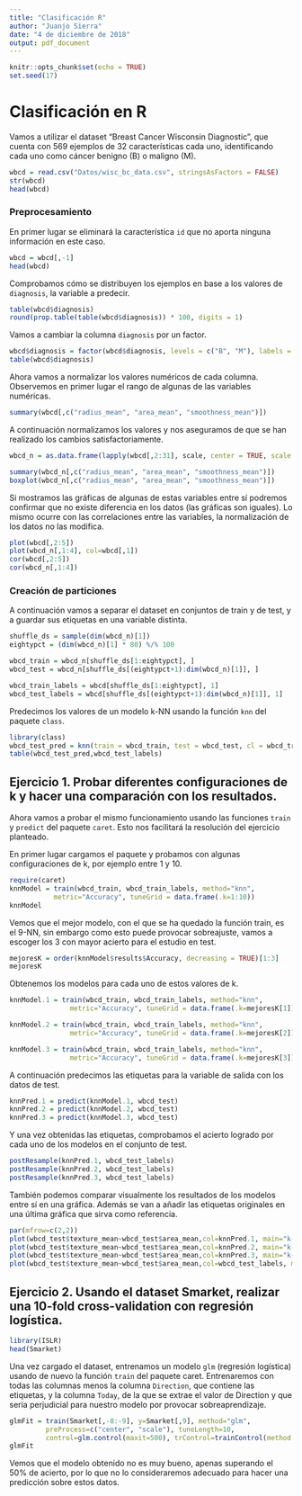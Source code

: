 ```yaml
---
title: "Clasificación R"
author: "Juanjo Sierra"
date: "4 de diciembre de 2018"
output: pdf_document
---
```


```r
knitr::opts_chunk$set(echo = TRUE)
set.seed(17)
```

# Clasificación en R

Vamos a utilizar el dataset "Breast Cancer Wisconsin Diagnostic", que cuenta con 569 ejemplos de 32 características cada uno, identificando cada uno como cáncer benigno (B) o maligno (M).

```r
wbcd = read.csv("Datos/wisc_bc_data.csv", stringsAsFactors = FALSE)
str(wbcd)
head(wbcd)
```

### Preprocesamiento

En primer lugar se eliminará la característica `id` que no aporta ninguna información en este caso.

```r
wbcd = wbcd[,-1]
head(wbcd)
```

Comprobamos cómo se distribuyen los ejemplos en base a los valores de `diagnosis`, la variable a predecir.

```r
table(wbcd$diagnosis)
round(prop.table(table(wbcd$diagnosis)) * 100, digits = 1)
```

Vamos a cambiar la columna `diagnosis` por un factor.

```r
wbcd$diagnosis = factor(wbcd$diagnosis, levels = c("B", "M"), labels = c("Benign", "Malignant")) 
table(wbcd$diagnosis) 
```

Ahora vamos a normalizar los valores numéricos de cada columna. Observemos en primer lugar el rango de algunas de las variables numéricas.

```r
summary(wbcd[,c("radius_mean", "area_mean", "smoothness_mean")])
```

A continuación normalizamos los valores y nos aseguramos de que se han realizado los cambios satisfactoriamente.

```r
wbcd_n = as.data.frame(lapply(wbcd[,2:31], scale, center = TRUE, scale = TRUE)) 

summary(wbcd_n[,c("radius_mean", "area_mean", "smoothness_mean")]) 
boxplot(wbcd_n[,c("radius_mean", "area_mean", "smoothness_mean")]) 
```

Si mostramos las gráficas de algunas de estas variables entre sí podremos confirmar que no existe diferencia en los datos (las gráficas son iguales). Lo mismo ocurre con las correlaciones entre las variables, la normalización de los datos no las modifica.

```r
plot(wbcd[,2:5]) 
plot(wbcd_n[,1:4], col=wbcd[,1]) 
cor(wbcd[,2:5]) 
cor(wbcd_n[,1:4]) 
```

### Creación de particiones

A continuación vamos a separar el dataset en conjuntos de train y de test, y a guardar sus etiquetas en una variable distinta.

```r
shuffle_ds = sample(dim(wbcd_n)[1]) 
eightypct = (dim(wbcd_n)[1] * 80) %/% 100 

wbcd_train = wbcd_n[shuffle_ds[1:eightypct], ] 
wbcd_test = wbcd_n[shuffle_ds[(eightypct+1):dim(wbcd_n)[1]], ] 

wbcd_train_labels = wbcd[shuffle_ds[1:eightypct], 1] 
wbcd_test_labels = wbcd[shuffle_ds[(eightypct+1):dim(wbcd_n)[1]], 1]
```

Predecimos los valores de un modelo k-NN usando la función `knn` del paquete `class`.

```r
library(class)
wbcd_test_pred = knn(train = wbcd_train, test = wbcd_test, cl = wbcd_train_labels, k=21)
table(wbcd_test_pred,wbcd_test_labels)
```

## Ejercicio 1. Probar diferentes configuraciones de k y hacer una comparación con los resultados.

Ahora vamos a probar el mismo funcionamiento usando las funciones `train` y `predict` del paquete `caret`. Esto nos facilitará la resolución del ejercicio planteado.

En primer lugar cargamos el paquete y probamos con algunas configuraciones de k, por ejemplo entre 1 y 10.

```r
require(caret)
knnModel = train(wbcd_train, wbcd_train_labels, method="knn",
           metric="Accuracy", tuneGrid = data.frame(.k=1:10)) 
knnModel
```

Vemos que el mejor modelo, con el que se ha quedado la función train, es el 9-NN, sin embargo como esto puede provocar sobreajuste, vamos a escoger los 3 con mayor acierto para el estudio en test.

```r
mejoresK = order(knnModel$results$Accuracy, decreasing = TRUE)[1:3]
mejoresK
```

Obtenemos los modelos para cada uno de estos valores de k.

```r
knnModel.1 = train(wbcd_train, wbcd_train_labels, method="knn",
               metric="Accuracy", tuneGrid = data.frame(.k=mejoresK[1]))

knnModel.2 = train(wbcd_train, wbcd_train_labels, method="knn",
               metric="Accuracy", tuneGrid = data.frame(.k=mejoresK[2]))

knnModel.3 = train(wbcd_train, wbcd_train_labels, method="knn",
               metric="Accuracy", tuneGrid = data.frame(.k=mejoresK[3]))
```

A continuación predecimos las etiquetas para la variable de salida con los datos de test.

```r
knnPred.1 = predict(knnModel.1, wbcd_test)
knnPred.2 = predict(knnModel.2, wbcd_test)
knnPred.3 = predict(knnModel.3, wbcd_test)
```

Y una vez obtenidas las etiquetas, comprobamos el acierto logrado por cada uno de los modelos en el conjunto de test.

```r
postResample(knnPred.1, wbcd_test_labels)
postResample(knnPred.2, wbcd_test_labels)
postResample(knnPred.3, wbcd_test_labels)
```

También podemos comparar visualmente los resultados de los modelos entre sí en una gráfica. Además se van a añadir las etiquetas originales en una última gráfica que sirva como referencia.

```r
par(mfrow=c(2,2))
plot(wbcd_test$texture_mean~wbcd_test$area_mean,col=knnPred.1, main="k-NN Modelo 1")
plot(wbcd_test$texture_mean~wbcd_test$area_mean,col=knnPred.2, main="k-NN Modelo 2")
plot(wbcd_test$texture_mean~wbcd_test$area_mean,col=knnPred.3, main="k-NN Modelo 3")
plot(wbcd_test$texture_mean~wbcd_test$area_mean,col=wbcd_test_labels, main="Originales Test")
```

## Ejercicio 2. Usando el dataset Smarket, realizar una 10-fold cross-validation con regresión logística.

```r
library(ISLR)
head(Smarket)
```

Una vez cargado el dataset, entrenamos un modelo `glm` (regresión logística) usando de nuevo la función `train` del paquete caret. Entrenaremos con todas las columnas menos la columna `Direction`, que contiene las etiquetas, y la columna `Today`, de la que se extrae el valor de Direction y que sería perjudicial para nuestro modelo por provocar sobreaprendizaje.

```r
glmFit = train(Smarket[,-8:-9], y=Smarket[,9], method="glm",
         preProcess=c("center", "scale"), tuneLength=10,
         control=glm.control(maxit=500), trControl=trainControl(method = "cv")) 
glmFit
```

Vemos que el modelo obtenido no es muy bueno, apenas superando el 50% de acierto, por lo que no lo consideraremos adecuado para hacer una predicción sobre estos datos.
